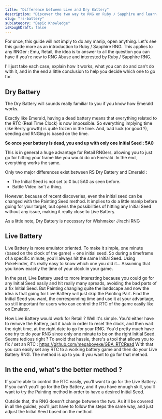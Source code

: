 ```yaml
---
title: "Difference between Live and Dry Battery"
description: "Discover the two way to RNG on Ruby / Sapphire and learn their differences"
slug: "rs-battery"
subCategory: "Basic Knowledge"
isRoughDraft: false
---
```


For once, this guide will not imply to do any manip, open anything. Let's see this guide more as an introduction to Ruby / Sapphire RNG. This applies to any RNGer : Emu, Retail, the idea is to answer to all the question you can have if you're new to RNG Abuse and interested by Ruby / Sapphire RNG.

I'll just take each case, explain how it works, what you can do and can't do with it, and in the end a little conclusion to help you decide which one to go for.

## Dry Battery

The Dry Battery will sounds really familiar to you if you know how Emerald works.

Exactly like Emerald, having a dead battery means that everything related to the RTC (Real Time Clock) is now impossible. So everything implying time (like Berry growth) is quite frozen in the time. And, bad luck (or good ?), seeding and RNGing is based on the time.

**So once your battery is dead, you end up with only one Initial Seed : 5A0**

This is in general a huge advantage for Retail RNGers, allowing you to just go for hitting your frame like you would do on Emerald. In the end, everything works the same.

Only two major differences exist between RS Dry Battery and Emerald :

- The Initial Seed is not set to 0 but 5A0 as seen before.
- Battle Video isn't a thing.

However, because of recent discoveries, even the initial seed can be changed with the Painting Seed method. It implies to do a little manip before going for your target, but opens the possibilities of hitting any Initial Seed without any issue, making it really close to Live Battery.

As a little note, Dry Battery is necessary for Wishmaker Jirachi RNG

## Live Battery

Live Battery is more emulator oriented. To make it simple, one minute (based on the clock of the game) = one initial seed. So during a timeframe of a specific minute, you'll always hit the same Initial Seed. Using PokeFinder, it's really easy to know which one you did it... Assuming that you know exactly the time of your clock in your game.

In the past, Live Battery used to more interesting because you could go for any Initial Seed easily and hit really many spreads, avoiding the bad parts of a fix Initial Seed. But Painting changing quite the landscape and now the idea is that going for Live Battery will just skip the Painting Part. Find the Initial Seed you want, the corresponding time and use it at your advantage, so still important for users who can control the RTC of the game easily like on Emulator.

How Live Battery would work for Retail ? Well it's simple. You'd either have to remove the Battery, put it back in order to reset the clock, and then wait the right time, at the right date to go for your RNG. You'd pretty much have one try to do your RNG since only one minute to be on the right Initial Seed. Seems tedious right ? To avoid that hassle, there's a tool that allows you to fix / set an RTC : https://github.com/megaboyexe/GBA_RTCRead With that you can easily set any RTC to a working battery game and then do your Live Battery RNG. The method is up to you if you want to go for that method.

## In the end, what's the better method ?

If you're able to control the RTC easily, you'll want to go for the Live Battery. If you can't you'll go for the Dry Battery, and if you have enough skill, you'll want to try the Painting method in order to have a desired Initial Seed.

Outside that, the RNG doesn't change between the two. As it'll be covered in all the guides, you'll just have to follow the steps the same way, and just adjust the Initial Seed based on the method.
